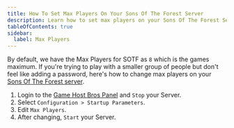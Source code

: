 ```yaml
---
title: How To Set Max Players On Your Sons Of The Forest Server
description: Learn how to set max players on your Sons Of The Forest Server
tableOfContents: true
sidebar:
  label: Max Players
---
```


By default, we have the Max Players for SOTF as `8` which is the games maximum. If you're trying to play with a smaller group of people but don't feel like adding a password, here's how to change max players on your [Sons Of The Forest server](https://www.gamehostbros.com/sons-of-the-forest-server-hosting/).
<Steps>
1. Login to the [Game Host Bros Panel](https://panel.gamehostbros.com/) and `Stop` your Server.
2. Select `Configuration > Startup Parameters`.
3. Edit `Max Players`.
4. After changing, `Start` your Server.
</Steps>
